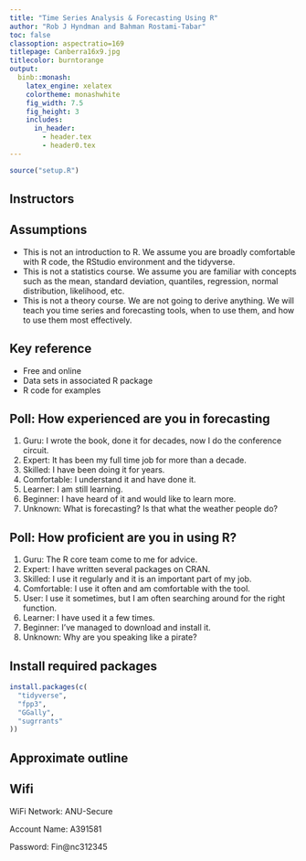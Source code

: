 ```yaml
---
title: "Time Series Analysis & Forecasting Using R"
author: "Rob J Hyndman and Bahman Rostami-Tabar"
toc: false
classoption: aspectratio=169
titlepage: Canberra16x9.jpg
titlecolor: burntorange
output:
  binb::monash:
    latex_engine: xelatex
    colortheme: monashwhite
    fig_width: 7.5
    fig_height: 3
    includes:
      in_header:
        - header.tex
        - header0.tex
---
```


```r
source("setup.R")
```

## Instructors

\placefig{0.6}{1.5}{width=3.5cm}{Rob}
\begin{textblock}{6.95}(5.6,1.3)
\begin{alertblock}{Rob J Hyndman}
\href{https://robjhyndman.com}{\faIcon{home} robjhyndman.com}\\
\href{https://aus.social/@robjhyndman}{\faIcon{mastodon} @robjhyndman@aus.social}\\
\href{https://github.com/robjhyndman}{\faIcon{github}  @robjhyndman}\\
\href{mailto:rob.hyndman@monash.edu}{\faIcon{envelope}  rob.hyndman@monash.edu}
\end{alertblock}
\end{textblock}

\placefig{0.6}{5.4}{width=3.5cm}{Bahman}
\begin{textblock}{6.95}(5.6,5.4)
\begin{alertblock}{Bahman Rostami-Tabar}
\href{https://bahmanrt.com}{\faIcon{home} bahmanrt.com}\\
\href{https://github.com/bahmanrostamitabar}{\faIcon{github}  @bahmanrostamitabar}\\
\href{mailto:rostami-tabarb@cardiff.ac.uk}{\faIcon{envelope}  rostami-tabarb@cardiff.ac.uk}
\end{alertblock}
\end{textblock}

## Assumptions

  * This is not an introduction to R. We assume you are broadly comfortable with R code, the RStudio environment and the tidyverse.
  * This is not a statistics course. We assume you are familiar with concepts such as the mean, standard deviation, quantiles, regression, normal distribution, likelihood, etc.
  * This is not a theory course. We are not going to derive anything. We will teach you time series and forecasting tools, when to use them, and how to use them most effectively.

## Key reference

\large

\begin{block}{}\bf
\hangafter=1\hangindent=.3cm
 {Hyndman, R.~J. \& Athanasopoulos, G. (2021) \emph{Forecasting: principles and practice}, 3rd ed.}
\end{block}\pause
\begin{alertblock}{}\Large
\centerline{\bf OTexts.org/fpp3/}
\end{alertblock}

\pause

  * Free and online
  * Data sets in associated R package
  * R code for examples

## Poll: How experienced are you in forecasting

  1. Guru: I wrote the book, done it for decades, now I do the conference circuit.
  2. Expert: It has been my full time job for more than a decade.
  3. Skilled: I have been doing it for years.
  1. Comfortable: I understand it and have done it.
  1. Learner: I am still learning.
  1. Beginner: I have heard of it and would like to learn more.
  1. Unknown: What is forecasting? Is that what the weather people do?

## Poll: How proficient are you in using R?

\fontsize{14}{15}\sf

  1. Guru: The R core team come to me for advice.
  1. Expert: I have written several packages on CRAN.
  1. Skilled: I use it regularly and it is an important part of my job.
  1. Comfortable: I use it often and am comfortable with the tool.
  1. User: I use it sometimes, but I am often searching around for the right function.
  1. Learner: I have used it a few times.
  1. Beginner: I've managed to download and install it.
  1. Unknown: Why are you speaking like a pirate?

## Install required packages

```r
install.packages(c(
  "tidyverse",
  "fpp3",
  "GGally",
  "sugrrants"
))
```

## Approximate outline
\vspace*{-0.1cm}\centering\fontsize{12}{12}\sf
\begin{tabular}{rp{6.6cm}l}
  \toprule
  \bf Day & \bf Topic                   & \bf Chapter \\
  \midrule
  1       & 1. Introduction to tsibbles    & 2 \\
  1       & 2. Time series graphics        & 2 \\
  1       & 3. Transformations             & 3 \\
  1       & 4. Seasonality and trends      & 7 \\
  1       & 5. Time series features        & -- \\
  \midrule
  2       & 6. Introduction to forecasting & 1,3 \\
  2       & 7. Exponential smoothing       & 8 \\
  2       & 8. ARIMA models                & 9 \\
  2       & 9. Dynamic regression          & 10 \\
  2      & 10. Hierarchical forecasting    & 11 \\
  \bottomrule
\end{tabular}

\vspace*{.1cm}\begin{alertblock}{}{\centerline{\Large\textbf{bit.ly/fable2022}}}
\end{alertblock}

## Wifi


   WiFi Network: ANU-Secure

   Account Name: A391581

   Password: Fin@nc312345
